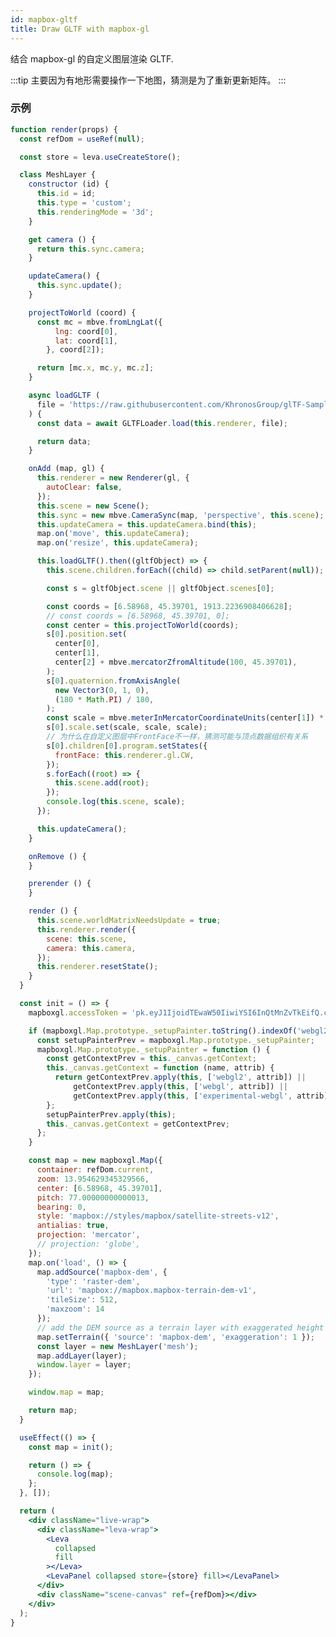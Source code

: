 ```yaml
---
id: mapbox-gltf
title: Draw GLTF with mapbox-gl
---
```


结合 mapbox-gl 的自定义图层渲染 GLTF.

:::tip
主要因为有地形需要操作一下地图，猜测是为了重新更新矩阵。
:::

### 示例

```jsx live
function render(props) {
  const refDom = useRef(null);

  const store = leva.useCreateStore();

  class MeshLayer {
    constructor (id) {
      this.id = id;
      this.type = 'custom';
      this.renderingMode = '3d';
    }

    get camera () {
      return this.sync.camera;
    }

    updateCamera() {
      this.sync.update();
    }

    projectToWorld (coord) {
      const mc = mbve.fromLngLat({
          lng: coord[0],
          lat: coord[1],
        }, coord[2]);

      return [mc.x, mc.y, mc.z];
    }

    async loadGLTF (
      file = 'https://raw.githubusercontent.com/KhronosGroup/glTF-Sample-Models/master/2.0/DamagedHelmet/glTF-Binary/DamagedHelmet.glb',
    ) {
      const data = await GLTFLoader.load(this.renderer, file);

      return data;
    }

    onAdd (map, gl) {
      this.renderer = new Renderer(gl, {
        autoClear: false,
      });
      this.scene = new Scene();
      this.sync = new mbve.CameraSync(map, 'perspective', this.scene);
      this.updateCamera = this.updateCamera.bind(this);
      map.on('move', this.updateCamera);
      map.on('resize', this.updateCamera);

      this.loadGLTF().then((gltfObject) => {
        this.scene.children.forEach((child) => child.setParent(null));

        const s = gltfObject.scene || gltfObject.scenes[0];

        const coords = [6.58968, 45.39701, 1913.2236908406628];
        // const coords = [6.58968, 45.39701, 0];
        const center = this.projectToWorld(coords);
        s[0].position.set(
          center[0],
          center[1],
          center[2] + mbve.mercatorZfromAltitude(100, 45.39701),
        );
        s[0].quaternion.fromAxisAngle(
          new Vector3(0, 1, 0),
          (180 * Math.PI) / 180,
        );
        const scale = mbve.meterInMercatorCoordinateUnits(center[1]) * 100;
        s[0].scale.set(scale, scale, scale);
        // 为什么在自定义图层中FrontFace不一样，猜测可能与顶点数据组织有关系
        s[0].children[0].program.setStates({
          frontFace: this.renderer.gl.CW,
        });
        s.forEach((root) => {
          this.scene.add(root);
        });
        console.log(this.scene, scale);
      });

      this.updateCamera();
    }

    onRemove () {
    }

    prerender () {
    }

    render () {
      this.scene.worldMatrixNeedsUpdate = true;
      this.renderer.render({
        scene: this.scene,
        camera: this.camera,
      });
      this.renderer.resetState();
    }
  }

  const init = () => {
    mapboxgl.accessToken = 'pk.eyJ1IjoidTEwaW50IiwiYSI6InQtMnZvTkEifQ.c8mhXquPE7_xoB3P4Ag8cA';

    if (mapboxgl.Map.prototype._setupPainter.toString().indexOf('webgl2') === -1) {
      const setupPainterPrev = mapboxgl.Map.prototype._setupPainter;
      mapboxgl.Map.prototype._setupPainter = function () {
        const getContextPrev = this._canvas.getContext;
        this._canvas.getContext = function (name, attrib) {
          return getContextPrev.apply(this, ['webgl2', attrib]) ||
              getContextPrev.apply(this, ['webgl', attrib]) ||
              getContextPrev.apply(this, ['experimental-webgl', attrib]);
        };
        setupPainterPrev.apply(this);
        this._canvas.getContext = getContextPrev;
      };
    }

    const map = new mapboxgl.Map({
      container: refDom.current,
      zoom: 13.954629345329566,
      center: [6.58968, 45.39701],
      pitch: 77.00000000000013,
      bearing: 0,
      style: 'mapbox://styles/mapbox/satellite-streets-v12',
      antialias: true,
      projection: 'mercator',
      // projection: 'globe',
    });
    map.on('load', () => {
      map.addSource('mapbox-dem', {
        'type': 'raster-dem',
        'url': 'mapbox://mapbox.mapbox-terrain-dem-v1',
        'tileSize': 512,
        'maxzoom': 14
      });
      // add the DEM source as a terrain layer with exaggerated height
      map.setTerrain({ 'source': 'mapbox-dem', 'exaggeration': 1 });
      const layer = new MeshLayer('mesh');
      map.addLayer(layer);
      window.layer = layer;
    });

    window.map = map;

    return map;
  }

  useEffect(() => {
    const map = init();

    return () => {
      console.log(map);
    };
  }, []);

  return (
    <div className="live-wrap">
      <div className="leva-wrap">
        <Leva
          collapsed
          fill
        ></Leva>
        <LevaPanel collapsed store={store} fill></LevaPanel>
      </div>
      <div className="scene-canvas" ref={refDom}></div>
    </div>
  );
}
```
